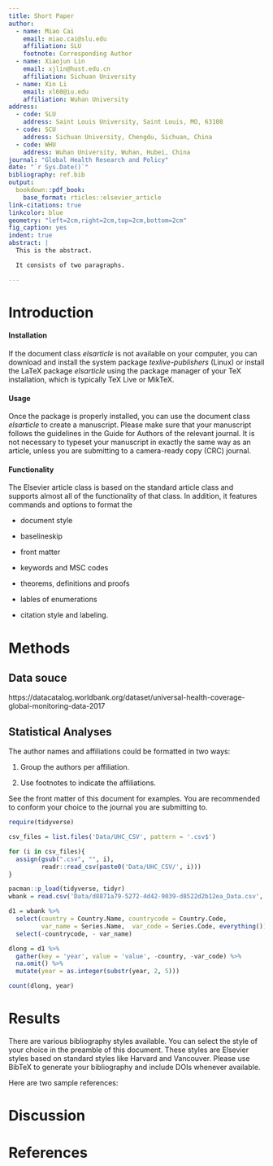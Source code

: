 ```yaml
---
title: Short Paper
author:
  - name: Miao Cai
    email: miao.cai@slu.edu
    affiliation: SLU
    footnote: Corresponding Author
  - name: Xiaojun Lin
    email: xjlin@hust.edu.cn
    affiliation: Sichuan University
  - name: Xin Li
    email: xl60@iu.edu
    affiliation: Wuhan University
address:
  - code: SLU
    address: Saint Louis University, Saint Louis, MO, 63108
  - code: SCU
    address: Sichuan University, Chengdu, Sichuan, China
  - code: WHU
    address: Wuhan University, Wuhan, Hubei, China
journal: "Global Health Research and Policy"
date: "`r Sys.Date()`"
bibliography: ref.bib
output:
  bookdown::pdf_book:
    base_format: rticles::elsevier_article
link-citations: true
linkcolor: blue
geometry: "left=2cm,right=2cm,top=2cm,bottom=2cm"
fig_caption: yes
indent: true
abstract: |
  This is the abstract.

  It consists of two paragraphs.

---
```



Introduction
============

#### Installation

If the document class *elsarticle* is not available on your computer,
you can download and install the system package *texlive-publishers*
(Linux) or install the LaTeX package *elsarticle* using the package
manager of your TeX installation, which is typically TeX Live or MikTeX.

#### Usage

Once the package is properly installed, you can use the document class
*elsarticle* to create a manuscript. Please make sure that your
manuscript follows the guidelines in the Guide for Authors of the
relevant journal. It is not necessary to typeset your manuscript in
exactly the same way as an article, unless you are submitting to a
camera-ready copy (CRC) journal.

#### Functionality

The Elsevier article class is based on the standard article class and
supports almost all of the functionality of that class. In addition, it
features commands and options to format the

-   document style

-   baselineskip

-   front matter

-   keywords and MSC codes

-   theorems, definitions and proofs

-   lables of enumerations

-   citation style and labeling.

Methods
=======

Data souce
----------

https://datacatalog.worldbank.org/dataset/universal-health-coverage-global-monitoring-data-2017



Statistical Analyses
--------------------

The author names and affiliations could be formatted in two ways:

(1) Group the authors per affiliation.

(2) Use footnotes to indicate the affiliations.

See the front matter of this document for examples. You are recommended
to conform your choice to the journal you are submitting to.

```r
require(tidyverse)

csv_files = list.files('Data/UHC_CSV', pattern = '.csv$')

for (i in csv_files){
  assign(gsub(".csv", "", i),
         readr::read_csv(paste0('Data/UHC_CSV/', i)))
}

```

```r
pacman::p_load(tidyverse, tidyr)
wbank = read.csv('Data/d8871a79-5272-4d42-9039-d8522d2b12ea_Data.csv', na.strings = '..')

d1 = wbank %>% 
  select(country = Country.Name, countrycode = Country.Code, 
         var_name = Series.Name,  var_code = Series.Code, everything()) %>% 
  select(-countrycode, - var_name)

dlong = d1 %>% 
  gather(key = 'year', value = 'value', -country, -var_code) %>% 
  na.omit() %>% 
  mutate(year = as.integer(substr(year, 2, 5)))

count(dlong, year)
```


Results
=======

There are various bibliography styles available. You can select the
style of your choice in the preamble of this document. These styles are
Elsevier styles based on standard styles like Harvard and Vancouver.
Please use BibTeX to generate your bibliography and include DOIs
whenever available.

Here are two sample references: 

Discussion
==========

References {#references .unnumbered}
==========
